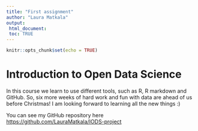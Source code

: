 ```yaml
---
title: "First assignment"
author: "Laura Matkala"
output: 
 html_document:
 toc: TRUE
---
```

```r
knitr::opts_chunk$set(echo = TRUE)
```

# Introduction to Open Data Science

In this course we learn to use different tools, such as R, R markdown and GitHub. So, six more weeks of hard work and fun with data are ahead of us before Christmas!  I am looking forward to learning all the new things :)


You can see my GitHub repository here <https://github.com/LauraMatkala/IODS-project>

